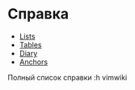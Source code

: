 = Справка =
* [[/wiki_help/wiki_lists|Lists ]]
* [[/wiki_help/wiki_tables|Tables]]
* [[/wiki_help/wiki_diary|Diary]]
* [[/wiki_help/wiki_anchors|Anchors]]

Полный список справки :h vimwiki
